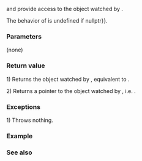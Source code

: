 {{cpp/experimental/observer_ptr/title|operator*|operator-&gt;}}
{{cpp/experimental/lib extensions 2/observer_ptr/navbar}}

{{dcl begin}}
{{dcl | since=libfund_ts_2 | num=1 | 1=
constexpr std::add_lvalue_reference_t&lt;element_type&gt; operator*() const;
}}
{{dcl | since=libfund_ts_2| num=2 | 1=
constexpr element_type* operator-&gt;() const noexcept;
}}
{{dcl end}}

{{tt|operator*}} and {{tt|operator-&gt;}} provide access to the object watched by {{c|*this}}.

The behavior of {{tt|operator*}} is undefined if {{c|get() {{==}} nullptr}}.

===Parameters===
(none)

===Return value===
1) Returns the object watched by {{c|*this}}, equivalent to {{c|*get()}}.

2) Returns a pointer to the object watched by {{c|*this}}, i.e. {{c|get()}}.

===Exceptions===
1) Throws nothing.



===Example===
{{example |
 | code=
 | output=
}}

===See also===
{{dsc begin}}
{{dsc inc | cpp/experimental/observer_ptr/dsc get}}
{{dsc end}}

{{langlinks|zh}}